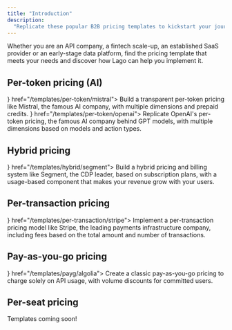 ```yaml
---
title: "Introduction"
description:
  "Replicate these popular B2B pricing templates to kickstart your journey with Lago."
---
```


Whether you are an API company, a fintech scale-up, an established SaaS provider or an early-stage data platform, find the pricing template that meets your needs and discover how Lago can help you implement it.

## Per-token pricing (AI)

<CardGroup cols={2}>
  <Card title="Mistral.ai" icon={
          <svg width="30px" height="30px" viewBox="0 0 256 233" version="1.1" xmlns="http://www.w3.org/2000/svg" preserveAspectRatio="xMidYMid">
            <g>
                <rect fill="#000000" x="186.181818" y="0" width="46.5454545" height="46.5454545"></rect>
                <rect fill="#F7D046" x="209.454545" y="0" width="46.5454545" height="46.5454545"></rect>
                <rect fill="#000000" x="0" y="0" width="46.5454545" height="46.5454545"></rect>
                <rect fill="#000000" x="0" y="46.5454545" width="46.5454545" height="46.5454545"></rect>
                <rect fill="#000000" x="0" y="93.0909091" width="46.5454545" height="46.5454545"></rect>
                <rect fill="#000000" x="0" y="139.636364" width="46.5454545" height="46.5454545"></rect>
                <rect fill="#000000" x="0" y="186.181818" width="46.5454545" height="46.5454545"></rect>
                <rect fill="#F7D046" x="23.2727273" y="0" width="46.5454545" height="46.5454545"></rect>
                <rect fill="#F2A73B" x="209.454545" y="46.5454545" width="46.5454545" height="46.5454545"></rect>
                <rect fill="#F2A73B" x="23.2727273" y="46.5454545" width="46.5454545" height="46.5454545"></rect>
                <rect fill="#000000" x="139.636364" y="46.5454545" width="46.5454545" height="46.5454545"></rect>
                <rect fill="#F2A73B" x="162.909091" y="46.5454545" width="46.5454545" height="46.5454545"></rect>
                <rect fill="#F2A73B" x="69.8181818" y="46.5454545" width="46.5454545" height="46.5454545"></rect>
                <rect fill="#EE792F" x="116.363636" y="93.0909091" width="46.5454545" height="46.5454545"></rect>
                <rect fill="#EE792F" x="162.909091" y="93.0909091" width="46.5454545" height="46.5454545"></rect>
                <rect fill="#EE792F" x="69.8181818" y="93.0909091" width="46.5454545" height="46.5454545"></rect>
                <rect fill="#000000" x="93.0909091" y="139.636364" width="46.5454545" height="46.5454545"></rect>
                <rect fill="#EB5829" x="116.363636" y="139.636364" width="46.5454545" height="46.5454545"></rect>
                <rect fill="#EE792F" x="209.454545" y="93.0909091" width="46.5454545" height="46.5454545"></rect>
                <rect fill="#EE792F" x="23.2727273" y="93.0909091" width="46.5454545" height="46.5454545"></rect>
                <rect fill="#000000" x="186.181818" y="139.636364" width="46.5454545" height="46.5454545"></rect>
                <rect fill="#EB5829" x="209.454545" y="139.636364" width="46.5454545" height="46.5454545"></rect>
                <rect fill="#000000" x="186.181818" y="186.181818" width="46.5454545" height="46.5454545"></rect>
                <rect fill="#EB5829" x="23.2727273" y="139.636364" width="46.5454545" height="46.5454545"></rect>
                <rect fill="#EA3326" x="209.454545" y="186.181818" width="46.5454545" height="46.5454545"></rect>
                <rect fill="#EA3326" x="23.2727273" y="186.181818" width="46.5454545" height="46.5454545"></rect>
            </g>
        </svg>
        } href="/templates/per-token/mistral">
        Build a transparent per-token pricing like Mistral, the famous AI company, with multiple dimensions and prepaid credits.
      </Card>
  <Card title="OpenAI" icon={
      <svg width="30px" height="30px" viewBox="0 0 512 512" xmlns="http://www.w3.org/2000/svg" fill-rule="evenodd" clip-rule="evenodd" stroke-linejoin="round" stroke-miterlimit="2"><path d="M474.123 209.81c11.525-34.577 7.569-72.423-10.838-103.904-27.696-48.168-83.433-72.94-137.794-61.414a127.14 127.14 0 00-95.475-42.49c-55.564 0-104.936 35.781-122.139 88.593-35.781 7.397-66.574 29.76-84.637 61.414-27.868 48.167-21.503 108.72 15.826 150.007-11.525 34.578-7.569 72.424 10.838 103.733 27.696 48.34 83.433 73.111 137.966 61.585 24.084 27.18 58.833 42.835 95.303 42.663 55.564 0 104.936-35.782 122.139-88.594 35.782-7.397 66.574-29.76 84.465-61.413 28.04-48.168 21.676-108.722-15.654-150.008v-.172zm-39.567-87.218c11.01 19.267 15.139 41.803 11.354 63.65-.688-.516-2.064-1.204-2.924-1.72l-101.152-58.49a16.965 16.965 0 00-16.687 0L206.621 194.5v-50.232l97.883-56.597c45.587-26.32 103.732-10.666 130.052 34.921zm-227.935 104.42l49.888-28.9 49.887 28.9v57.63l-49.887 28.9-49.888-28.9v-57.63zm23.223-191.81c22.364 0 43.867 7.742 61.07 22.02-.688.344-2.064 1.204-3.097 1.72L186.666 117.26c-5.161 2.925-8.258 8.43-8.258 14.45v136.934l-43.523-25.116V130.333c0-52.64 42.491-95.13 95.131-95.302l-.172.172zM52.14 168.697c11.182-19.268 28.557-34.062 49.544-41.803V247.14c0 6.02 3.097 11.354 8.258 14.45l118.354 68.295-43.695 25.288-97.711-56.425c-45.415-26.32-61.07-84.465-34.75-130.052zm26.665 220.71c-11.182-19.095-15.139-41.802-11.354-63.65.688.516 2.064 1.204 2.924 1.72l101.152 58.49a16.965 16.965 0 0016.687 0l118.354-68.467v50.232l-97.883 56.425c-45.587 26.148-103.732 10.665-130.052-34.75h.172zm204.54 87.39c-22.192 0-43.867-7.741-60.898-22.02a62.439 62.439 0 003.097-1.72l101.152-58.317c5.16-2.924 8.429-8.43 8.257-14.45V243.527l43.523 25.116v113.022c0 52.64-42.663 95.303-95.131 95.303v-.172zM461.22 343.303c-11.182 19.267-28.729 34.061-49.544 41.63V264.687c0-6.021-3.097-11.526-8.257-14.45L284.893 181.77l43.523-25.116 97.883 56.424c45.587 26.32 61.07 84.466 34.75 130.053l.172.172z" fill-rule="nonzero"/></svg>
    } href="/templates/per-token/openai">
    Replicate OpenAI's per-token pricing, the famous AI company behind GPT models, with multiple dimensions based on models and action types.
  </Card>
</CardGroup>

## Hybrid pricing
<CardGroup cols={2}>
  <Card title="Segment" icon={<svg width="35" height="35" enable-background="new 0 0 1024 1024" viewBox="0 0 1024 1024" xmlns="http://www.w3.org/2000/svg"><circle cx="512" cy="512" fill="#52bd94" r="512"/><path d="m346.8 654.5c-16 0-29 13-29 29s13 29 29 29 29-13 29-29-13-29-29-29zm319.9-350.5c-16 0-29.1 12.9-29.1 29 0 16 12.9 29.1 29 29.1 16 0 29.1-12.9 29.1-29 0 0 0 0 0-.1 0-16-13-29-29-29zm-210.1 117.2v35.6c0 5.3 4.3 9.7 9.7 9.7h287.4c5.3 0 9.7-4.3 9.7-9.7v-35.6c0-5.3-4.4-9.7-9.7-9.7h-287.4c-5.4.1-9.7 4.4-9.7 9.7zm110.6 164.1v-35.5c0-5.3-4.3-9.7-9.7-9.7h-287.4c-5.3 0-9.7 4.3-9.7 9.7v35.5c0 5.3 4.3 9.7 9.7 9.7h287.4c5.4 0 9.7-4.3 9.7-9.7zm194-47.8c-1.6-2-3.8-3.3-6.4-3.6l-35.3-3.6c-5.2-.6-9.9 3.1-10.6 8.3-14.8 110.2-116.3 187.6-226.5 172.7-15.3-2.1-30.3-5.9-44.7-11.3-4.9-1.9-10.4.4-12.3 5.3l-13.5 32.7c-1 2.4-1 5.1 0 7.5s3 4.4 5.5 5.3c131.9 50.9 280.2-14.8 331.1-146.7 7.4-19.1 12.4-39 15-59.3.3-2.7-.5-5.3-2.3-7.3zm-498.7-81.6c-1.4-2.2-1.8-4.9-1.1-7.4 29-113.3 131.1-192.5 248-192.4 28.6 0 57.1 4.7 84.1 14.2 5 1.6 7.8 7 6.2 12-.1.2-.2.5-.3.7l-12.7 33.2c-1.8 4.9-7.2 7.5-12.1 5.7-21-7.2-43.1-10.8-65.3-10.8-46-.2-90.6 15.5-126.3 44.5-33.5 27.1-57.4 64.2-68.4 105.8-1.1 4.2-4.9 7.2-9.3 7.2-.7.1-1.5.1-2.2 0l-34.6-7.9c-2.6-.8-4.7-2.5-6-4.8z" fill="#fff"/></svg>} href="/templates/hybrid/segment">
  Build a hybrid pricing and billing system like Segment, the CDP leader, based on subscription plans, with a usage-based component that makes your revenue grow with your users.
  </Card>
</CardGroup>

## Per-transaction pricing
<CardGroup cols={2}>
  <Card title="Stripe" icon={<svg width="30" height="30" viewBox="0 0 40 40" fill="none" xmlns="http://www.w3.org/2000/svg">
    <rect width="40" height="40" rx="12" fill="#6772E5"/>
    <path d="M18.5779 15.956C18.5779 15.099 19.2834 14.7692 20.4521 14.7692C22.1276 14.7692 24.2441 15.2748 25.9197 16.1759V11.011C24.0898 10.2857 22.282 10 20.4521 10C15.9764 10 13 12.3297 13 16.22C13 22.2857 21.3779 21.3188 21.3779 23.9343C21.3779 24.9451 20.4961 25.2748 19.2614 25.2748C17.4316 25.2748 15.0945 24.5275 13.2425 23.5166V28.7474C15.2929 29.6265 17.3654 30 19.2614 30C23.8472 30 27 27.7364 27 23.8023C26.978 17.2529 18.5779 18.4176 18.5779 15.956Z" fill="white"/>
    </svg>} href="/templates/per-transaction/stripe">
    Implement a per-transaction pricing model like Stripe, the leading payments infrastructure company, including fees based on the total amount and number of transactions.
  </Card>
</CardGroup>

## Pay-as-you-go pricing
<CardGroup cols={2}>
  <Card title="Algolia" icon={<svg width="30" height="30" viewBox="0 0 40 40" fill="none" xmlns="http://www.w3.org/2000/svg">
<path d="M5.26659 0H34.7331C37.633 0 40.0004 2.35498 40.0004 5.2666V34.735C40.0004 37.635 37.6451 40 34.7331 40H5.26659C2.3666 40 0 37.6466 0 34.735V5.25337C0 2.35498 2.35326 0 5.26659 0Z" fill="#5468FF"/>
<path d="M24.1681 8.92938V7.55774C24.1681 7.09739 23.9852 6.65605 23.6588 6.33069C23.3335 6.00534 22.8919 5.82265 22.4311 5.82275H18.3831C17.9229 5.82265 17.4813 6.00534 17.1557 6.33069C16.83 6.65605 16.6468 7.09739 16.6465 7.55774V8.96606C16.6465 9.12278 16.7915 9.23271 16.9498 9.19603C18.095 8.86542 19.2812 8.6982 20.473 8.69941C21.6279 8.69941 22.7717 8.85603 23.876 9.15935C24.0236 9.19603 24.1681 9.08772 24.1681 8.92938ZM13.0732 10.7244L12.3814 10.0328C12.2203 9.87149 12.029 9.74347 11.8183 9.65628C11.6078 9.56898 11.3819 9.52401 11.154 9.52401C10.926 9.52401 10.7002 9.56898 10.4896 9.65628C10.279 9.74347 10.0876 9.87149 9.92652 10.0328L9.0998 10.8578C8.93824 11.0183 8.80992 11.2094 8.72241 11.4198C8.63491 11.6301 8.58984 11.8558 8.58984 12.0836C8.58984 12.3114 8.63491 12.537 8.72241 12.7474C8.80992 12.9578 8.93824 13.1488 9.0998 13.3094L9.77982 13.9893C9.88985 14.0978 10.0482 14.0727 10.1448 13.9644C10.546 13.4134 10.989 12.8941 11.4698 12.4111C11.9547 11.9246 12.4786 11.4786 13.0365 11.0777C13.1578 11.0044 13.1699 10.8344 13.0732 10.7244ZM20.4608 15.0794V21.0128C20.4608 21.1827 20.6447 21.3044 20.8013 21.2194L26.0757 18.4894C26.196 18.4294 26.2323 18.2827 26.1727 18.1628C25.0795 16.2444 23.0495 14.9344 20.7043 14.8494C20.5831 14.8494 20.4608 14.946 20.4608 15.0794ZM20.4608 29.3728C16.0628 29.3728 12.4895 25.8044 12.4895 21.4127C12.4895 17.0211 16.0628 13.4544 20.4608 13.4544C24.8612 13.4544 28.433 17.0211 28.433 21.4127C28.433 25.8044 24.8733 29.3728 20.4608 29.3728ZM20.4608 10.106C14.2144 10.106 9.1478 15.1661 9.1478 21.4127C9.1478 27.6611 14.2144 32.7095 20.4608 32.7095C26.7082 32.7095 31.7745 27.6494 31.7745 21.4011C31.7745 15.1527 26.7194 10.106 20.4608 10.106Z" fill="white"/>
</svg>
} 
href="/templates/payg/algolia">
    Create a classic pay-as-you-go pricing to charge solely on API usage, with volume discounts for committed users.
  </Card>
</CardGroup>

## Per-seat pricing

<Info>
  Templates coming soon!
</Info>
